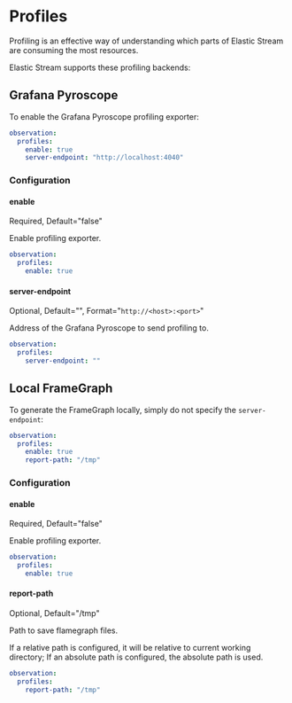 
# Profiles

Profiling is an effective way of understanding which parts of Elastic Stream are consuming the most resources.

Elastic Stream supports these profiling backends:

<Tabs>
  <TabItem value="pyroscope" label="Grafana Pyroscope" default>

## Grafana Pyroscope

To enable the Grafana Pyroscope profiling exporter:

```yaml
observation:
  profiles:
    enable: true
    server-endpoint: "http://localhost:4040"
```

### Configuration

#### enable

Required, Default="false"

Enable profiling exporter.

```yaml
observation:
  profiles:
    enable: true
```

#### server-endpoint

Optional, Default="", Format="`http://<host>:<port>`"

Address of the Grafana Pyroscope to send profiling to.

```yaml
observation:
  profiles:
    server-endpoint: ""
```

  </TabItem>
  <TabItem value="local" label="Local FrameGraph">

## Local FrameGraph

To generate the FrameGraph locally, simply do not specify the `server-endpoint`:

```yaml
observation:
  profiles:
    enable: true
    report-path: "/tmp"
```

### Configuration

#### enable

Required, Default="false"

Enable profiling exporter.

```yaml
observation:
  profiles:
    enable: true
```

#### report-path

Optional, Default="/tmp"

Path to save flamegraph files.

If a relative path is configured, it will be relative to current working directory; If an absolute path is configured, the absolute path is used.

```yaml
observation:
  profiles:
    report-path: "/tmp"
```

  </TabItem>
</Tabs>
